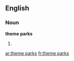 ==English==
===Noun===
'''theme parks'''
# {{plural of|theme park}}

[[ar:theme parks]]
[[fr:theme parks]]